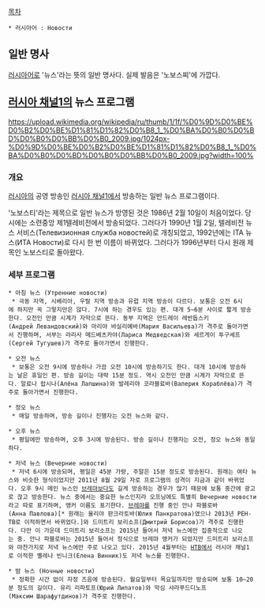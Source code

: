 [[목차]]

 * 러시아어 : Новости

== 일반 명사 ==
[[러시아어]]로 '뉴스'라는 뜻의 일반 명사다. 실제 발음은 '노보스찌'에 가깝다.

== [[러시아 채널1]]의 뉴스 프로그램 ==
https://upload.wikimedia.org/wikipedia/ru/thumb/1/1f/%D0%9D%D0%BE%D0%B2%D0%BE%D1%81%D1%82%D0%B8_1_%D0%BA%D0%B0%D0%BD%D0%B0%D0%BB%D0%B0_2009.jpg/1024px-%D0%9D%D0%BE%D0%B2%D0%BE%D1%81%D1%82%D0%B8_1_%D0%BA%D0%B0%D0%BD%D0%B0%D0%BB%D0%B0_2009.jpg?width=100%

=== 개요 ===

[[러시아]]의 공영 방송인 [[러시아 채널1]]에서 방송하는 일반 뉴스 프로그램이다. 

'노보스티'라는 제목으로 일반 뉴스가 방영된 것은 1986년 2월 10일이 처음이었다. 당시에는 소련중앙 제1텔레비전에서 방송되었다. 그러다가 1990년 1월 2일, 텔레비전 뉴스 서비스(Телевизионная служба новостей)로 개칭되었고, 1992년에는 ITA 뉴스(ИТА Новости)로 다시 한 번 이름이 바뀌었다. 그러다가 1996년부터 다시 원래 제목인 노보스티로 돌아왔다.

=== 세부 프로그램 ===

 * 아침 뉴스 (Утренние новости)
  * 극동 지역, 시베리아, 우랄 지역 방송과 유럽 지역 방송이 다르다. 보통은 오전 6시에 하지만 꼭 그렇지만은 않다. 7시에 하는 경우도 있는 편. 대개 5~6분 사이로 짧게 방송한다. 오전인 만큼 시계가 자막으로 뜬다. 동부 지역은 안드레이 레반돕스키(Андрей Левандовский)와 마리야 바실리예바(Мария Васильева)가 격주로 돌아가면서 진행하며, 서부는 라리사 메드베츠카야(Лариса Медведская)와 세르게이 투구셰프(Сергей Тугушев)가 격주로 돌아가면서 진행한다.

 * 오전 뉴스
  * 보통은 오전 9시에 방송하나 가끔 오전 10시에 방송하기도 한다. 대개 10시에 방송하는 날은 휴일인 편. 방송 길이는 대략 15분 정도. 역시 오전인 만큼 시계가 자막으로 뜬다. 알료나 랍시나(Алёна Лапшина)와 발레리야 코라블료바(Валерия Кораблёва)가 격주로 돌아가면서 진행한다.

 * 정오 뉴스
  * 매일 방송하며, 방송 길이나 진행자는 오전 뉴스와 같다.

 * 오후 뉴스
  * 평일에만 방송하며, 오후 3시에 방송된다. 방송 길이나 진행자는 오전, 정오 뉴스와 동일하다.

 * 저녁 뉴스 (Вечерние новости)
  * 저녁 6시에 방송되며, 평일은 45분 가량, 주말은 15분 정도로 방송된다. 원래는 여타 뉴스와 비슷한 형식이었지만 2011년 8월 29일 자로 프로그램의 성격이 지금과 같이 바뀌었다. 오후 9시 메인 뉴스인 [[브레먀]]보다도 길게 방송하는 경우가 많기 때문에 보통 중간에 광고로 끊고 방송한다. 뉴스 중에서는 중요한 뉴스인지라 오프닝에도 특별히 Вечерние новости라고 따로 표기하며, 앵커 이름도 표기한다. [[브레먀]]를 진행 중인 안나 파블로바(Анна Павлова)[* 원래는 율리야 판크라토바(Юлия Панкратова)였으나 2013년 РЕН-ТВ로 이적하면서 바뀌었다.]와 드미트리 보리소프(Дмитрий Борисов)가 격주로 진행한다. 다만 이 가운데 드미트리 보리소프는 2015년 들어서 저녁 뉴스에만 집중적으로 나오는 중. 안나 파블로바는 2015년 들어서 정식으로 브레먀 앵커가 되었지만 드미트리 보리소프와 마찬가지로 저녁 뉴스에만 주로 나오고 있다. 2015년 4월부터는 [[НТВ]]에서 러시아 채널1로 이적한 옐레나 빈니크(Елена Винник)도 저녁 뉴스를 진행한다. 

 * 밤 뉴스 (Ночные новости)
  * 정확한 시간 없이 자정 즈음에 방송된다. 월요일부터 목요일까지만 방송되며 보통 10~20분 정도의 길이다. 유리 리파토프(Юрий Липатов)와 막심 샤라푸드디노프(Максим Шарафутдинов)가 격주로 진행한다.

